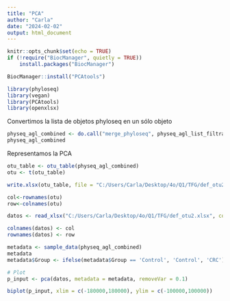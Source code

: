 ```yaml
---
title: "PCA"
author: "Carla"
date: "2024-02-02"
output: html_document
---
```


```r
knitr::opts_chunk$set(echo = TRUE)
if (!require("BiocManager", quietly = TRUE))
    install.packages("BiocManager")

BiocManager::install("PCAtools")

library(phyloseq)
library(vegan)
library(PCAtools)
library(openxlsx)
```

Convertimos la lista de objetos phyloseq en un sólo objeto 

```r
physeq_agl_combined <- do.call("merge_phyloseq", physeq_agl_list_filtrado)
physeq_agl_combined
```

Representamos la PCA 

```r
otu_table <- otu_table(physeq_agl_combined)
otu <- t(otu_table)

write.xlsx(otu_table, file = "C:/Users/Carla/Desktop/4o/Q1/TFG/def_otu2.xlsx")

col<-rownames(otu)
row<-colnames(otu)

datos <- read_xlsx("C:/Users/Carla/Desktop/4o/Q1/TFG/def_otu2.xlsx", col_names = FALSE)

colnames(datos) <- col
rownames(datos) <- row

metadata <- sample_data(physeq_agl_combined)
metadata
metadata$Group <- ifelse(metadata$Group == 'Control', 'Control', 'CRC')

# Plot 
p_input <- pca(datos, metadata = metadata, removeVar = 0.1)

biplot(p_input, xlim = c(-180000,180000), ylim = c(-100000,100000))

```
